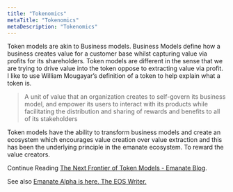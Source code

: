 ```yaml
---
title: "Tokenomics"
metaTitle: "Tokenomics"
metaDescription: "Tokenomics"
---
```


Token models are akin to Business models. Business Models define how a business creates value for a customer base whilst capturing value via profits for its shareholders. Token models are different in the sense that we are trying to drive value into the token oppose to extracting value via profit. I like to use William Mougayar’s definition of a token to help explain what a token is.

> A unit of value that an organization creates to self-govern its business model, and empower its users to interact with its products while facilitating the distribution and sharing of rewards and benefits to all of its stakeholders

Token models have the ability to transform business models and create an ecosystem which encourages value creation over value extraction and this has been the underlying principle in the emanate ecosystem. To reward the value creators.

Continue Reading [The Next Frontier of Token Models - Emanate Blog](https://medium.com/emanate-live/emanate-the-next-frontier-of-token-models-8b490099c0bb).

See also [Emanate Alpha is here. The EOS Writer.](https://www.eoswriter.io/161664_emanate-alpha-is-here.eos)
